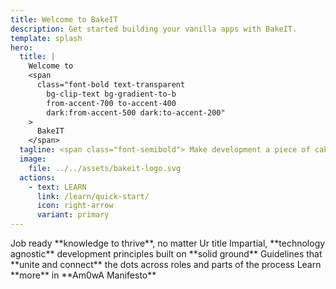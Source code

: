 ```yaml
---
title: Welcome to BakeIT
description: Get started building your vanilla apps with BakeIT.
template: splash
hero:
  title: |
    Welcome to
    <span
      class="font-bold text-transparent
        bg-clip-text bg-gradient-to-b
        from-accent-700 to-accent-400
        dark:from-accent-500 dark:to-accent-200"
    >
      BakeIT
    </span>
  tagline: <span class="font-semibold"> Make development a piece of cake 🍰</span>
  image:
    file: ../../assets/bakeit-logo.svg
  actions:
    - text: LEARN
      link: /learn/quick-start/
      icon: right-arrow
      variant: primary
---
```




<CardGrid stagger>
	<ClickableCard title="Documentation that delights" icon="duck" href={'learn/quick-start'} monochrome={false} colour="yellow">
    Job ready **knowledge to thrive**, no matter Ur title
	</ClickableCard>
	<ClickableCard title="Vanilla development ethics" icon="rocket" href={'/guides/engineering/'} monochrome={false} colour="purple">
		Impartial, **technology agnostic** development principles built on **solid ground**
	</ClickableCard>
	<ClickableCard title="See the bigger picture" icon="film-frames" href={'/guides/psychology/'} monochrome={false} colour="green">
		Guidelines that **unite and connect** the dots across roles and parts of the process
	</ClickableCard>
	<ClickableCard title="Look up" icon="direct-hit" href={'/learn/am0wa-manifesto/'} monochrome={false} colour="red">
		Learn **more** in <span class={"text-purple-500 dark:text-purple-400"}>**Am0wA Manifesto**</span>
	</ClickableCard>
</CardGrid>
